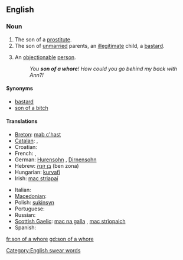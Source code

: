==English==

===Noun===
{{en-noun|sg=[[son]] of a [[whore]]|sons of whores}}

# The son of a [[prostitute]].
# The son of [[unmarried]] parents, an [[illegitimate]] child, a [[bastard]].
# {{context|pejorative|slang}} An [[objectionable]] [[person]].
#: ''You '''son of a whore'''! How could you go behind my back with Ann?!''

====Synonyms====
* [[bastard]]
* [[son of a bitch]]

====Translations====
{{trans-top|objectionable person}}
* [[Breton]]: [[mab c'hast]] {{m}}
* [[Catalan]]: {{t|ca|fill de puta|m}}, {{t|ca|filla de puta|f}}
* Croatian: {{t|hr|kučkin sin|m}}
* French: {{t+|fr|fils de pute|m}}, {{t+|fr|fils de putain|m}}
* German: [[Hurensohn]] {{m}}, [[Dirnensohn]] {{m}}
* Hebrew: [[בן זונה]] (ben zona) {{m}}
* Hungarian: [[kurvafi]]
* Irish: [[mac striapaí]] {{m}}
{{trans-mid}}
* Italian: {{t+|it|figlio di puttana|m}}
* [[Macedonian]]: {{t|mk|курвин син|m|tr=kúrvin sin}}
* Polish: [[sukinsyn]] {{m}}
* Portuguese: {{t+|pt|filho da puta|m}}
* Russian: {{t+|ru|сукин сын|m|tr=súkin syn}}
* [[Scottish Gaelic]]: [[mac na galla]] {{m}}, [[mac strìopaich]] {{m}}
* Spanish: {{t+|es|hijo de puta|m}}
{{trans-bottom}}

[[Category:English swear words]]

[[fr:son of a whore]]
[[gd:son of a whore]]